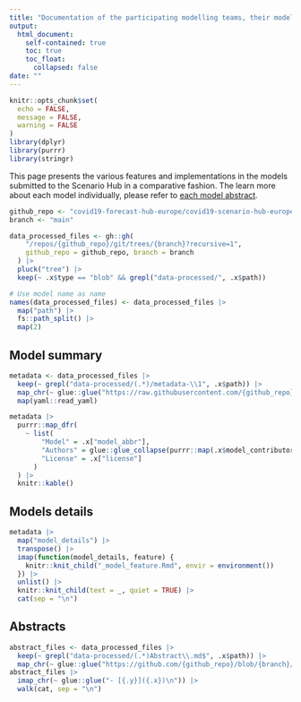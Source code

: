 ```yaml
---
title: "Documentation of the participating modelling teams, their models and modelling assumptions"
output: 
  html_document:
    self-contained: true
    toc: true
    toc_float:
      collapsed: false
date: ""
---
```


```r
knitr::opts_chunk$set(
  echo = FALSE,
  message = FALSE,
  warning = FALSE
)
library(dplyr)
library(purrr)
library(stringr)
```

This page presents the various features and implementations in the models submitted to the Scenario Hub in a comparative fashion. The learn more about each model individually, please refer to [each model abstract](#Abstracts).

```r
github_repo <- "covid19-forecast-hub-europe/covid19-scenario-hub-europe"
branch <- "main"

data_processed_files <- gh::gh(
    "/repos/{github_repo}/git/trees/{branch}?recursive=1",
    github_repo = github_repo, branch = branch
  ) |> 
  pluck("tree") |> 
  keep(~ .x$type == "blob" && grepl("data-processed/", .x$path))

# Use model name as name
names(data_processed_files) <- data_processed_files |> 
  map("path") |> 
  fs::path_split() |> 
  map(2)
```

## Model summary

```r
metadata <- data_processed_files |> 
  keep(~ grepl("data-processed/(.*)/metadata-\\1", .x$path)) |> 
  map_chr(~ glue::glue("https://raw.githubusercontent.com/{github_repo}/{branch}/{.x$path}")) |> 
  map(yaml::read_yaml)
```

```r
metadata |> 
  purrr::map_dfr(
    ~ list(
        "Model" = .x["model_abbr"],
        "Authors" = glue::glue_collapse(purrr::map(.x$model_contributors, "name"), sep = ", "),
        "License" = .x["license"]
      )
  ) |> 
  knitr::kable()
```

## Models details

```r
metadata |> 
  map("model_details") |> 
  transpose() |> 
  imap(function(model_details, feature) {
    knitr::knit_child("_model_feature.Rmd", envir = environment())
  }) |> 
  unlist() |> 
  knitr::knit_child(text = _, quiet = TRUE) |> 
  cat(sep = "\n")
```

## Abstracts

```r
abstract_files <- data_processed_files |> 
  keep(~ grepl("data-processed/(.*)Abstract\\.md$", .x$path)) |> 
  map_chr(~ glue::glue("https://github.com/{github_repo}/blob/{branch}/{.x$path}"))
abstract_files |> 
  imap_chr(~ glue::glue("- [{.y}]({.x})\n")) |> 
  walk(cat, sep = "\n")
```
